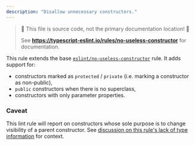 ```yaml
---
description: "Disallow unnecessary constructors."
---
```



> 🛑 This file is source code, not the primary documentation location! 🛑
>
> See **https://typescript-eslint.io/rules/no-useless-constructor** for documentation.

This rule extends the base [`eslint/no-useless-constructor`](https://eslint.org/docs/rules/no-useless-constructor) rule.
It adds support for:

- constructors marked as `protected` / `private` (i.e. marking a constructor as non-public),
- `public` constructors when there is no superclass,
- constructors with only parameter properties.

### Caveat

This lint rule will report on constructors whose sole purpose is to change visibility of a parent constructor.
See [discussion on this rule's lack of type information](https://github.com/typescript-eslint/typescript-eslint/issues/3820#issuecomment-917821240) for context.
